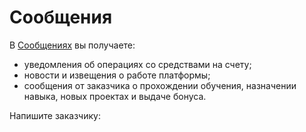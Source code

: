 # Сообщения

В [Сообщениях](https://we.toloka.ai/messages) вы получаете:

- уведомления об операциях со средствами на счету;
- новости и извещения о работе платформы;
- сообщения от заказчика о прохождении обучения, назначении навыка, новых проектах и выдаче бонуса.

Напишите заказчику:
